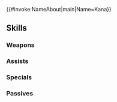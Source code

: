 {{#invoke:NameAbout|main|Name=Kana}}{{HeroPage Tabs}}
{{Hero Infobox
|Name=Kana
|Title=Dragon Princess
|GrowthModifier=Gen 2
|WeaponType=Green Breath
|MoveType=Infantry
|Origin=Fire Emblem Fates
|Gender=Female
|actorEN=Claudia Lenz
|actorJP=佐藤聡美
|artist=みわべさくら
|releaseDate=April 24, 2018
|poolDate=May 10, 2018
|randomStartTime=2018-05-24T07:00:00Z
|poolRarities=5
|TagID=カンナ女
|InternalID=242
|Person=Kana F
|Properties=tiara,specRate_202008
|cv1=11
|cv2=6900200
|description=Corrin's daughter. Cheerful and honest but has lived a lonely life so far. Appears in Fire Emblem Fates.
}}
{{Stats Page
|Lv1HP=18|Lv1ATK=8|Lv1SPD=8|Lv1DEF=7|Lv1RES=7
|GRHP=50|GRATK=50|GRSPD=60|GRDEF=60|GRRES=45
}}
==Skills==
===Weapons===
{{Weapons Table
|weapon1=Fire Breath
|weapon1Default=1
|weapon1Unlock=1
|weapon2=Fire Breath+
|weapon2Default=3
|weapon2Unlock=2
|weapon3=Water Breath
|weapon3Default=4
|weapon3Unlock=3
|weapon4=Water Breath+
|weapon4Default=5
|weapon4Unlock=5
|weapon5=Sun Dragonstone
|weapon5Default=
|weapon5Unlock=5
}}
===Assists===
{{Assists Table}}
===Specials===
{{Specials Table
|special1=Dragon Gaze
|special1Default=4
|special1Unlock=3
|special2=Draconic Aura
|special2Default=
|special2Unlock=4
}}
===Passives===
{{Passives Table
|passiveA1=Fierce Stance 1
|passiveA2=Fierce Stance 2
|passiveA3=Fierce Stance 3
|passiveA1Unlock=1
|passiveA2Unlock=2
|passiveA3Unlock=4
|passiveC1=Spur Atk 1
|passiveC2=Spur Atk 2
|passiveC3=Goad Dragons
|passiveC1Unlock=3
|passiveC2Unlock=4
|passiveC3Unlock=5
}}
{{Heroes Navbox}}
